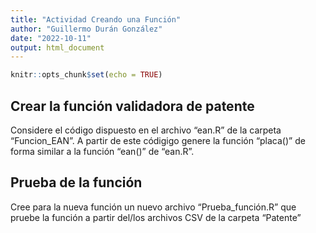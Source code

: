 ```yaml
---
title: "Actividad Creando una Función"
author: "Guillermo Durán González"
date: "2022-10-11"
output: html_document
---
```


```r
knitr::opts_chunk$set(echo = TRUE)
```



## Crear la función validadora de patente


Considere el código dispuesto en el archivo "ean.R" de la carpeta "Funcion_EAN".
A partir de este códigigo genere la función "placa()" de forma similar a la función "ean()" de "ean.R".


## Prueba de la función

Cree para la nueva función un nuevo archivo "Prueba_función.R" que pruebe la función a partir del/los archivos CSV de la carpeta "Patente"


